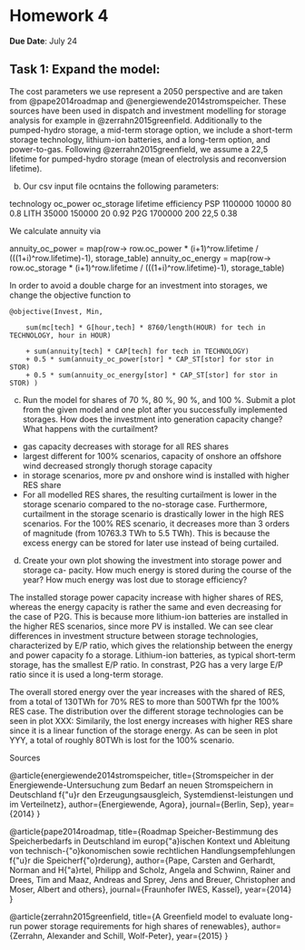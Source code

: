 # Homework 4

**Due Date**: July 24

## Task 1: Expand the model:

The cost parameters we use represent a 2050 perspective and are taken from @pape2014roadmap and @energiewende2014stromspeicher. These sources have been used in dispatch and investment modelling for storage analysis for example in @zerrahn2015greenfield. Additionally to the pumped-hydro storage, a mid-term storage option, we include a short-term storage technology, lithium-ion batteries, and a long-term option, and power-to-gas. 
Following @zerrahn2015greenfield, we assume a 22,5 lifetime for pumped-hydro storage (mean of electrolysis and reconversion lifetime).

b) 
Our csv input file ocntains the following parameters:

technology	oc_power	oc_storage	lifetime	efficiency
PSP	  1100000	  10000	80	    0.8
LITH	35000  	 150000	20	    0.92
P2G	  1700000    	200	22,5	0.38

We calculate annuity via 

annuity_oc_power = map(row-> row.oc_power * (i+1)^row.lifetime / (((1+i)^row.lifetime)-1), storage_table)
annuity_oc_energy = map(row-> row.oc_storage * (i+1)^row.lifetime / (((1+i)^row.lifetime)-1), storage_table)

In order to avoid a double charge for an investment into storages, we change the objective function to 

    @objective(Invest, Min,

        sum(mc[tech] * G[hour,tech] * 8760/length(HOUR) for tech in TECHNOLOGY, hour in HOUR)

        + sum(annuity[tech] * CAP[tech] for tech in TECHNOLOGY)
        + 0.5 * sum(annuity_oc_power[stor] * CAP_ST[stor] for stor in STOR)
        + 0.5 * sum(annuity_oc_energy[stor] * CAP_ST[stor] for stor in STOR) )


c) Run the model for shares of 70 %, 80 %, 90 %, and 100 %. Submit a plot from
the given model and one plot after you successfully implemented storages. How
does the investment into generation capacity change? What happens with the
curtailment?

- gas capacity decreases with storage for all RES shares
- largest different for 100% scenarios, capacity of onshore an offshore wind decreased strongly thorugh storage capacity
- in storage scenarios, more pv and onshore wind is installed with higher RES share
- For all modelled RES shares, the resulting curtailment is lower in the storage scenario compared to the no-storage case. Furthermore, curtailment in the storage scenario is drastically lower in the high RES scenarios. For the 100% RES scenario, it decreases more than 3 orders of magnitude (from 10763.3 TWh to 5.5 TWh). This is because the excess energy can be stored for later use instead of being curtailed. 


d) Create your own plot showing the investment into storage power and storage ca-
pacity. How much energy is stored during the course of the year? How much
energy was lost due to storage efficiency?

The installed storage power capacity increase with higher shares of RES, whereas the energy capacity is rather the same and even decreasing for the case of P2G. This is because more lithium-ion batteries are installed in the higher RES scenarios, since more PV is installed. We can see clear differences in investment structure between storage technologies, characterized by E/P ratio, which gives the relationship between the energy and power capacity fo a storage. Lithium-ion batteries, as typical short-term storage, has the smallest E/P ratio. In constrast, P2G has a very large E/P ratio since it is used a long-term storage.

The overall stored energy over the year increases with the shared of RES, from a total of 130TWh for 70% RES to more than 500TWh fpr the 100% RES case. The distribution over the different storage technologies can be seen in plot XXX:
Similarily, the lost energy increases with higher RES share since it is a linear function of the storage energy. As can be seen in plot YYY, a total of roughly 80TWh is lost for the 100% scenario.


Sources

@article{energiewende2014stromspeicher,
  title={Stromspeicher in der Energiewende-Untersuchung zum Bedarf an neuen Stromspeichern in Deutschland f{\"u}r den Erzeugungsausgleich, Systemdienst-leistungen und im Verteilnetz},
  author={Energiewende, Agora},
  journal={Berlin, Sep},
  year={2014}
}


@article{pape2014roadmap,
  title={Roadmap Speicher-Bestimmung des Speicherbedarfs in Deutschland im europ{\"a}ischen Kontext und Ableitung von technisch-{\"o}konomischen sowie rechtlichen Handlungsempfehlungen f{\"u}r die Speicherf{\"o}rderung},
  author={Pape, Carsten and Gerhardt, Norman and H{\"a}rtel, Philipp and Scholz, Angela and Schwinn, Rainer and Drees, Tim and Maaz, Andreas and Sprey, Jens and Breuer, Christopher and Moser, Albert and others},
  journal={Fraunhofer IWES, Kassel},
  year={2014}
}

@article{zerrahn2015greenfield,
  title={A Greenfield model to evaluate long-run power storage requirements for high shares of renewables},
  author={Zerrahn, Alexander and Schill, Wolf-Peter},
  year={2015}
}

